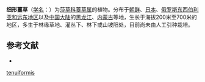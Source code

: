 {{Speciesbox
| name = 细形薹草
| status = 
| status_system = 
| image =
| genus = Carex
| species = tenuiformis
| authority = Lévl. et Vant.
}}

'''细形薹草'''（[[学名|学名]]：{{lang|la|''Carex tenuiformis''}}）为[[莎草科|莎草科]][[薹草属|薹草属]]的植物。分布于[[朝鲜|朝鲜]]、[[日本|日本]]、[[俄罗斯东西伯利亚和远东地区|俄罗斯东西伯利亚和远东地区]]以及[[中国大陆|中国大陆]]的[[黑龙江|黑龙江]]、[[内蒙古|内蒙古]]等地，生长于海拔200米至700米的地区，多生于林缘草地、灌丛下、林下或山坡阳处，目前尚未由人工引种栽培。

== 参考文献 ==
<div class="references-small">
* {{cite web| url =http://www.bioinfo.cn/db05/KmzwSpecies.php?action=view&id=6816| title =细形薹草| work =《中国高等植物数据库全库》| publisher =中国科学院微生物研究所| author =昆明植物研究所| accessdate =2009-02-24| deadurl =yes| archiveurl =https://web.archive.org/web/20160305052039/http://www.bioinfo.cn/db05/KmzwSpecies.php?action=view&id=6816| archivedate =2016-03-05}}
</div>
{{Taxonbar|from=Q15227184}}

{{DEFAULTSORT:Carex tenuiformis}}
[[Category:薹草属|tenuiformis]]


{{Carex-stub}}